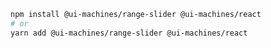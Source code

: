 ```bash
npm install @ui-machines/range-slider @ui-machines/react
# or
yarn add @ui-machines/range-slider @ui-machines/react
```
